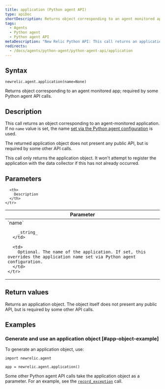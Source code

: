 ```yaml
---
title: application (Python agent API)
type: apiDoc
shortDescription: Returns object corresponding to an agent monitored app; required by some Python agent API calls.
tags:
  - Agents
  - Python agent
  - Python agent API
metaDescription: "New Relic Python API: This call returns an application object used in other Python agent API calls."
redirects:
  - /docs/agents/python-agent/python-agent-api/application
---
```


## Syntax

```
newrelic.agent.application(name=None)
```

Returns object corresponding to an agent monitored app; required by some Python agent API calls.

## Description

This call returns an object corresponding to an agent-monitored application. If no `name` value is set, the name [set via the Python agent configuration](/docs/agents/python-agent/installation-configuration/python-agent-configuration#app_name) is used.

The returned application object does not present any public API, but is required by some other API calls.

<Callout variant="important">
  This call only returns the application object. It won't attempt to register the application with the data collector if this has not already occurred.
</Callout>

## Parameters

<table>
  <thead>
    <tr>
      <th width="25%">
        Parameter
      </th>

      <th>
        Description
      </th>
    </tr>
  </thead>

  <tbody>
    <tr>
      <td>
        `name`

        _string_
      </td>

      <td>
        Optional. The name of the application. If set, this overrides the application name set via Python agent configuration.
      </td>
    </tr>
  </tbody>
</table>

## Return values

Returns an application object. The object itself does not present any public API, but is required by some other API calls.

## Examples

### Generate and use an application object [#app-object-example]

To generate an application object, use:

```
import newrelic.agent

app = newrelic.agent.application()
```

Some other Python agent API calls take the application object as a parameter. For an example, see the [`record_exception`](/docs/agents/python-agent/python-agent-api/record_exception) call.
